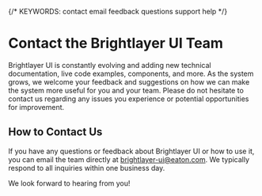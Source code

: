 
{/* KEYWORDS: contact email feedback questions support help */}

# Contact the Brightlayer UI Team

Brightlayer UI is constantly evolving and adding new technical documentation, live code examples, components, and more. As the system grows, we welcome your feedback and suggestions on how we can make the system more useful for you and your team. Please do not hesitate to contact us regarding any issues you experience or potential opportunities for improvement.

## How to Contact Us

If you have any questions or feedback about Brightlayer UI or how to use it, you can email the team directly at [brightlayer-ui@eaton.com](mailto:brightlayer-ui@eaton.com). We typically respond to all inquiries within one business day.

We look forward to hearing from you!
